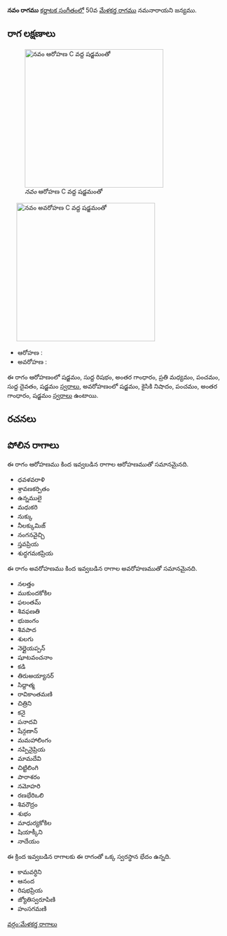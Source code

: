 {{Infobox ragam
	| name          	= నవం
	| synonym	    	= 
	| mela          	= 
	| chakra        	= 
	| janaka        	= 
	| type          	= షడవ-స్వరాంతర
	| arohanam      	= {{svaraC|S|R1|G3|M2|P|D1|S'}} 
	| avarohanam    	= {{svaraC|S'|N2|P|G3|S}}
	| jeeva         	=
	| chhaya        	=
	| nyasa         	=
	| vishesha      	= 
	| equivalent  		= 
}}
{{కర్ణాటక సంగీత రాగాలు}}
'''నవం రాగము''' [[కర్ణాటక సంగీతం]]లో 50వ [[మేళకర్త రాగము]] నమనారాయని జన్యము. 


==రాగ లక్షణాలు==
[[Image:navam_ar_kb2wiki.png|thumb|right|316px|''నవం'' ఆరోహణ C వద్ద షడ్జమంతో]]
	[[Image:navam_av_kb2wiki.png|thumb|right|316px|''నవం'' అవరోహణ C వద్ద షడ్జమంతో]]

* ఆరోహణ : {{svaraC|S|R1|G3|M2|P|D1|S'}} 
* అవరోహణ : {{svaraC|S'|N2|P|G3|S}}

ఈ రాగం ఆరోహణంలో షడ్జమం, సుద్ద  రిషభం, అంతర గాంధారం, ప్రతి మధ్యమం, పంచమం, సుద్ద దైవతం, షడ్జమం [[స్వరాలు]], అవరోహణంలో షడ్జమం, కైసికి నిషాదం, పంచమం, అంతర గాంధారం, షడ్జమం [[స్వరాలు]] ఉంటాయి.

==రచనలు==



==పోలిన రాగాలు==
ఈ రాగం ఆరోహణము కింద ఇవ్వబడిన రాగాల ఆరోహణముతో సమానమైనది.
* ధవళవరాళి
* శ్రావణకర్పితం
* ఉన్నములై
* మధుకరి
* నుక్కు
* నీలక్కుమిజ్
* నంగనవైచ్చి
* స్తవప్రియ
* శుద్ధగమకప్రియ

ఈ రాగం అవరోహణము కింద ఇవ్వబడిన రాగాల అవరోహణముతో సమానమైనది.
* నలత్తం
* ముకుందకోకిల
* ఫలంతమ్
* శివఫణతి
* భుజంగం
* శివపాద
* శులగు
* నెల్లైయప్పన్
* షూటవంచనాం
* కడి
* తిరుఅయ్యానర్
* సిద్దాత్మ
* రావికాంతమణి
*  చిత్రిని
*  కనై
* పనాదవి
* షేన్గణాన్
* మమహాలింగం
* నప్పినైప్రియ
* మామదేవి
*  చిట్టిలింగి
*  పారాశరం
* నమోహరి
* రణభేరిఒలి
* శివరౌద్రం
* శుభం
* మాధుర్యకోకిల
* షియాక్కీని
* నాదేయం

ఈ క్రింద ఇవ్వబడిన రాగాలకు ఈ రాగంతో ఒక్క స్వరస్థాన భేదం ఉన్నది.
* కామవర్ధిని
* ఆనంద
* రిషభప్రియ
* జ్యోతిస్వరూపిణి
* హంసగమణి



[[వర్గం:మేళకర్త రాగాలు]]